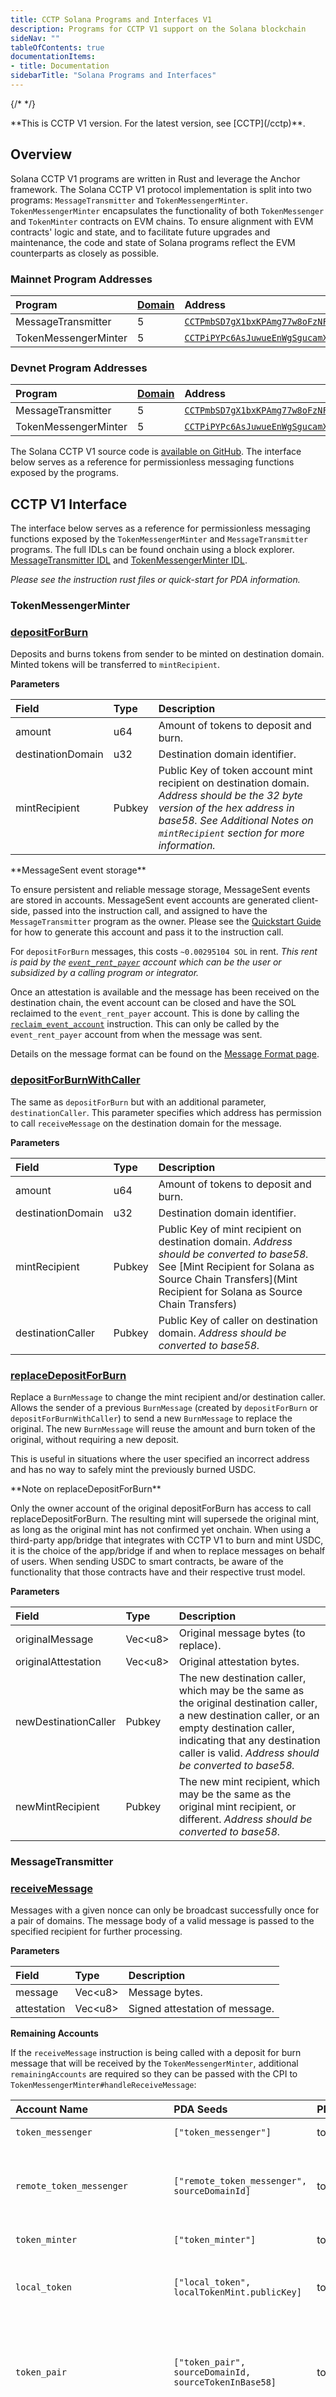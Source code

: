 ```yaml
---
title: CCTP Solana Programs and Interfaces V1
description: Programs for CCTP V1 support on the Solana blockchain
sideNav: ""
tableOfContents: true
documentationItems: 
- title: Documentation
sidebarTitle: "Solana Programs and Interfaces"
---
```


{/* <!-- markdownlint-disable MD036 --> */}

<Warning>
  **This is CCTP V1 version. For the latest version, see [CCTP](/cctp)**.
</Warning>

## Overview

Solana CCTP V1 programs are written in Rust and leverage the Anchor framework.
The Solana CCTP V1 protocol implementation is split into two programs:
`MessageTransmitter` and `TokenMessengerMinter`. `TokenMessengerMinter`
encapsulates the functionality of both `TokenMessenger` and `TokenMinter`
contracts on EVM chains. To ensure alignment with EVM contracts' logic and
state, and to facilitate future upgrades and maintenance, the code and state of
Solana programs reflect the EVM counterparts as closely as possible.

### Mainnet Program Addresses

| Program              | [Domain](/cctp/v1/supported-domains) | Address                                                                                                                   |
| :------------------- | :----------------------------------- | :------------------------------------------------------------------------------------------------------------------------ |
| MessageTransmitter   | 5                                    | [`CCTPmbSD7gX1bxKPAmg77w8oFzNFpaQiQUWD43TKaecd`](https://solscan.io/account/CCTPmbSD7gX1bxKPAmg77w8oFzNFpaQiQUWD43TKaecd) |
| TokenMessengerMinter | 5                                    | [`CCTPiPYPc6AsJuwueEnWgSgucamXDZwBd53dQ11YiKX3`](https://solscan.io/account/CCTPiPYPc6AsJuwueEnWgSgucamXDZwBd53dQ11YiKX3) |

### Devnet Program Addresses

| Program              | [Domain](/cctp/v1/supported-domains) | Address                                                                                                                                  |
| :------------------- | :----------------------------------- | :--------------------------------------------------------------------------------------------------------------------------------------- |
| MessageTransmitter   | 5                                    | [`CCTPmbSD7gX1bxKPAmg77w8oFzNFpaQiQUWD43TKaecd`](https://solscan.io/account/CCTPmbSD7gX1bxKPAmg77w8oFzNFpaQiQUWD43TKaecd?cluster=devnet) |
| TokenMessengerMinter | 5                                    | [`CCTPiPYPc6AsJuwueEnWgSgucamXDZwBd53dQ11YiKX3`](https://solscan.io/account/CCTPiPYPc6AsJuwueEnWgSgucamXDZwBd53dQ11YiKX3?cluster=devnet) |

The Solana CCTP V1 source code is
[available on GitHub](https://github.com/circlefin/solana-cctp-contracts/). The
interface below serves as a reference for permissionless messaging functions
exposed by the programs.

## CCTP V1 Interface

The interface below serves as a reference for permissionless messaging functions
exposed by the `TokenMessengerMinter` and `MessageTransmitter` programs. The
full IDLs can be found onchain using a block explorer.
[MessageTransmitter IDL](https://explorer.solana.com/address/CCTPiPYPc6AsJuwueEnWgSgucamXDZwBd53dQ11YiKX3/anchor-program)
and
[TokenMessengerMinter IDL](https://explorer.solana.com/address/CCTPmbSD7gX1bxKPAmg77w8oFzNFpaQiQUWD43TKaecd/anchor-program).

_Please see the instruction rust files or quick-start for PDA information._

### TokenMessengerMinter

### [depositForBurn](https://github.com/circlefin/solana-cctp-contracts/blob/master/programs/token-messenger-minter/src/token_messenger/instructions/deposit_for_burn.rs)

Deposits and burns tokens from sender to be minted on destination domain. Minted
tokens will be transferred to `mintRecipient`.

**Parameters**

| Field             | Type   | Description                                                                                                                                                                                                   |
| :---------------- | :----- | :------------------------------------------------------------------------------------------------------------------------------------------------------------------------------------------------------------ |
| amount            | u64    | Amount of tokens to deposit and burn.                                                                                                                                                                         |
| destinationDomain | u32    | Destination domain identifier.                                                                                                                                                                                |
| mintRecipient     | Pubkey | Public Key of token account mint recipient on destination domain. _Address should be the 32 byte version of the hex address in base58. See Additional Notes on `mintRecipient` section for more information._ |

<Note>
**MessageSent event storage**

To ensure persistent and reliable message storage, MessageSent events are stored
in accounts. MessageSent event accounts are generated client-side, passed into
the instruction call, and assigned to have the `MessageTransmitter` program as
the owner. Please see the
[Quickstart Guide](/cctp/v1/transfer-usdc-on-testnet-from-ethereum-to-avalanche)
for how to generate this account and pass it to the instruction call.

For `depositForBurn` messages, this costs `~0.00295104 SOL` in rent. _This rent
is paid by the
[`event_rent_payer`](https://github.com/circlefin/solana-cctp-contracts/blob/master/programs/message-transmitter/src/instructions/send_message.rs#L16C9-L16C25)
account which can be the user or subsidized by a calling program or integrator._

Once an attestation is available and the message has been received on the
destination chain, the event account can be closed and have the SOL reclaimed to
the `event_rent_payer` account. This is done by calling the
[`reclaim_event_account`](https://github.com/circlefin/solana-cctp-contracts/blob/master/programs/message-transmitter/src/instructions/reclaim_event_account.rs)
instruction. This can only be called by the `event_rent_payer` account from when
the message was sent.

Details on the message format can be found on the
[Message Format page](/cctp/v1/message-format).

</Note>

### [depositForBurnWithCaller](https://github.com/circlefin/solana-cctp-contracts/blob/master/programs/token-messenger-minter/src/token_messenger/instructions/deposit_for_burn_with_caller.rs)

The same as `depositForBurn` but with an additional parameter,
`destinationCaller`. This parameter specifies which address has permission to
call `receiveMessage` on the destination domain for the message.

**Parameters**

| Field             | Type   | Description                                                                                                                                                                                                  |
| :---------------- | :----- | :----------------------------------------------------------------------------------------------------------------------------------------------------------------------------------------------------------- |
| amount            | u64    | Amount of tokens to deposit and burn.                                                                                                                                                                        |
| destinationDomain | u32    | Destination domain identifier.                                                                                                                                                                               |
| mintRecipient     | Pubkey | Public Key of mint recipient on destination domain. _Address should be converted to base58._ See [Mint Recipient for Solana as Source Chain Transfers]\(Mint Recipient for Solana as Source Chain Transfers) |
| destinationCaller | Pubkey | Public Key of caller on destination domain. _Address should be converted to base58._                                                                                                                         |

### [replaceDepositForBurn](https://github.com/circlefin/solana-cctp-contracts/blob/master/programs/token-messenger-minter/src/token_messenger/instructions/replace_deposit_for_burn.rs)

Replace a `BurnMessage` to change the mint recipient and/or destination caller.
Allows the sender of a previous `BurnMessage` (created by `depositForBurn` or
`depositForBurnWithCaller`) to send a new `BurnMessage` to replace the original.
The new `BurnMessage` will reuse the amount and burn token of the original,
without requiring a new deposit.

This is useful in situations where the user specified an incorrect address and
has no way to safely mint the previously burned USDC.

<Note>
**Note on replaceDepositForBurn**

Only the owner account of the original depositForBurn has access to call
replaceDepositForBurn. The resulting mint will supersede the original mint, as
long as the original mint has not confirmed yet onchain. When using a
third-party app/bridge that integrates with CCTP V1 to burn and mint USDC, it is
the choice of the app/bridge if and when to replace messages on behalf of users.
When sending USDC to smart contracts, be aware of the functionality that those
contracts have and their respective trust model.

</Note>

**Parameters**

| Field                | Type     | Description                                                                                                                                                                                                                               |
| :------------------- | :------- | :---------------------------------------------------------------------------------------------------------------------------------------------------------------------------------------------------------------------------------------- |
| originalMessage      | Vec\<u8> | Original message bytes (to replace).                                                                                                                                                                                                      |
| originalAttestation  | Vec\<u8> | Original attestation bytes.                                                                                                                                                                                                               |
| newDestinationCaller | Pubkey   | The new destination caller, which may be the same as the original destination caller, a new destination caller, or an empty destination caller, indicating that any destination caller is valid. _Address should be converted to base58._ |
| newMintRecipient     | Pubkey   | The new mint recipient, which may be the same as the original mint recipient, or different. _Address should be converted to base58._                                                                                                      |

### MessageTransmitter

### [receiveMessage](https://github.com/circlefin/solana-cctp-contracts/blob/master/programs/message-transmitter/src/instructions/receive_message.rs)

Messages with a given nonce can only be broadcast successfully once for a pair
of domains. The message body of a valid message is passed to the specified
recipient for further processing.

**Parameters**

| Field       | Type     | Description                    |
| :---------- | :------- | :----------------------------- |
| message     | Vec\<u8> | Message bytes.                 |
| attestation | Vec\<u8> | Signed attestation of message. |

**Remaining Accounts**

If the `receiveMessage` instruction is being called with a deposit for burn
message that will be received by the `TokenMessengerMinter`, additional
`remainingAccounts` are required so they can be passed with the CPI to
`TokenMessengerMinter#handleReceiveMessage`:

| Account Name                    | PDA Seeds                                             | PDA ProgramId        | isSigner? | isWritable? | Description                                                                                                                                                           |
| :------------------------------ | :---------------------------------------------------- | :------------------- | :-------- | :---------- | :-------------------------------------------------------------------------------------------------------------------------------------------------------------------- |
| `token_messenger`               | `["token_messenger"]`                                 | tokenMessengerMinter | false     | false       | TokenMessenger Program Account                                                                                                                                        |
| `remote_token_messenger`        | `["remote_token_messenger", sourceDomainId]`          | tokenMessengerMinter | false     | false       | Remote token messenger account where the remote token messenger address is stored for the given source domain id                                                      |
| `token_minter`                  | `["token_minter"]`                                    | tokenMessengerMinter | false     | true        | TokenMinter Program Account                                                                                                                                           |
| `local_token`                   | `["local_token", localTokenMint.publicKey]`           | tokenMessengerMinter | false     | true        | Local token account where the information for the local token (e.g. USDCSOL) being minted is stored                                                                   |
| `token_pair`                    | `["token_pair", sourceDomainId, sourceTokenInBase58]` | tokenMessengerMinter | false     | false       | Token pair account where the info for the local and remote tokens are stored. `sourceTokenInBase58` is the remote token that was burned converted into base58 format. |
| `user_token_account`            | N/A                                                   | N/A                  | false     | true        | User token account that will receive the minted tokens. This address **must** match the mintRecipient from the source chain depositForBurn call.                      |
| `custody_token_account`         | `["custody", localTokenMint.publicKey]`               | tokenMessengerMinter | false     | true        | Custody account that holds the pre-minted USDCSOL that can be minted for CCTP V1 usage.                                                                               |
| `SPL.token_program_id`          | N/A                                                   | N/A                  | false     | false       | The native SPL token program ID.                                                                                                                                      |
| `token_program_event_authority` | `["__event_authority"]`                               | tokenMessengerMinter | false     | false       | Event authority account for the TokenMessengerMinter program. Needed to emit Anchor CPI events.                                                                       |
| `program`                       | N/A                                                   | N/A                  | false     | false       | Program id for the TokenMessengerMinter program.                                                                                                                      |

### [sendMessage](https://github.com/circlefin/solana-cctp-contracts/blob/master/programs/message-transmitter/src/instructions/send_message.rs)

Sends a message to the destination domain and recipient. Emits a `MessageSent`
event which will be attested by Circle’s attestation service.

**Parameters**

| Field             | Type     | Description                                              |
| :---------------- | :------- | :------------------------------------------------------- |
| destinationDomain | u32      | Destination domain identifier.                           |
| recipient         | Pubkey   | Address to handle message body on destination domain.    |
| messageBody       | Vec\<u8> | Application-specific message to be handled by recipient. |

### [sendMessageWithCaller](https://github.com/circlefin/solana-cctp-contracts/blob/master/programs/message-transmitter/src/instructions/send_message_with_caller.rs)

Same as `sendMessage` but with an additional parameter, `destinationCaller`.
This parameter specifies which address has permission to call `receiveMessage`
on the destination domain for the message.

**Parameters**

| Field             | Type     | Description                                                                           |
| :---------------- | :------- | :------------------------------------------------------------------------------------ |
| destinationDomain | u32      | Destination domain identifier.                                                        |
| recipient         | Pubkey   | Address of message recipient on destination domain.                                   |
| destinationCaller | Pubkey   | Address of caller on the destination domain. _Address should be converted to base58._ |
| messageBody       | Vec\<u8> | Application-specific message to be handled by recipient.                              |

### [replaceMessage](https://github.com/circlefin/solana-cctp-contracts/blob/master/programs/message-transmitter/src/instructions/replace_message.rs)

Replace a message with a new message body and/or destination caller. The
`originalAttestation` must be a valid attestation of `originalMessage`, produced
by Circle’s attestation service.

**Parameters**

| Field                | Type     | Description                                                                                                                                                                                                                                                                   |
| :------------------- | :------- | :---------------------------------------------------------------------------------------------------------------------------------------------------------------------------------------------------------------------------------------------------------------------------- |
| originalMessage      | Vec\<u8> | Original message to replace.                                                                                                                                                                                                                                                  |
| originalAttestation  | Vec\<u8> | Attestation of originalMessage.                                                                                                                                                                                                                                               |
| newMessageBody       | Vec\<u8> | New message body of replaced message.                                                                                                                                                                                                                                         |
| newDestinationCaller | Pubkey   | The new destination caller, which may be the same as the original destination caller, a new destination caller, or an empty destination caller (bytes32(0) or `PublicKey.default`, indicating that any destination caller is valid). _Address should be converted to base58._ |

### [reclaimEventAccount](https://github.com/circlefin/solana-cctp-contracts/blob/master/programs/message-transmitter/src/instructions/reclaim_event_account.rs)

Closes the given event account and reclaims the paid rent in SOL back to the
`event_rent_payer` account. This instruction can only be called by the
`event_rent_payer` account that paid the rent when the message was sent.

**Parameters**

| Field       | Type     | Description                                                                                                                                                            |
| :---------- | :------- | :--------------------------------------------------------------------------------------------------------------------------------------------------------------------- |
| attestation | Vec\<u8> | Valid attestation for the message stored in the account. This is required to ensure the attestation service has processed and stored the message before it is deleted. |

<Warning>
**Warning**

Once this instruction is executed for a message account, the message can no
longer be read onchain. We recommend not calling this instruction until the
message has been received on the destination chain. If the message is lost
before receiving the message, it can be fetched from the attestation service
using the [messages endpoint](/api-reference/cctp/all/get-messages).

</Warning>

## Additional Notes

### Mint Recipient for Solana as Destination Chain Transfers

When calling `depositForBurn` on a non-Solana chain with Solana as the
destination, the `mintRecipient` should be a **hex encoded USDC token account
address**. The token account* must exist at the time `receiveMessage` is called
on Solana* or else this instruction will revert. An example of converting an
address from Base58 to hex taken from the Solana quickstart tutorial in
Typescript can be seen below:

```typescript Typescript
import { bs58 } from "@coral-xyz/anchor/dist/cjs/utils/bytes";
import { hexlify } from "ethers";

const solanaAddressToHex = (solanaAddress: string): string =>
  hexlify(bs58.decode(solanaAddress));
```

### Mint Recipient for Solana as Source Chain Transfers

When specifying the `mintRecipient` for Solana `deposit_for_burn` instruction
calls, the address must be given as the 32 byte version of the hex address in
base58 format. An example taken from the Solana quickstart tutorial in
Typescript can be seen below:

```typescript Typescript
import { getBytes } from "ethers";
import { PublicKey } from "@solana/web3.js";

const evmAddressToBytes32 = (address: string): string =>
  `0x000000000000000000000000${address.replace("0x", "")}`;

const evmAddressToBase58PublicKey = (addressHex: string): PublicKey =>
  new PublicKey(getBytes(evmAddressToBytes32(addressHex)));
```

### Program Events

Program events like
[DepositForBurn](https://github.com/circlefin/solana-cctp-contracts/blob/master/programs/token-messenger-minter/src/token_messenger/events.rs#L35-L45)
,
[MintAndWithdraw](https://github.com/circlefin/solana-cctp-contracts/blob/master/programs/token-messenger-minter/src/token_messenger/events.rs#L47-L52)
, and
[MessageReceived](https://github.com/circlefin/solana-cctp-contracts/blob/master/programs/token-messenger-minter/src/token_messenger/events.rs#L47-L52)
are emitted as Anchor CPI events. This means a self-CPI is made into the program
with the serialized event as instruction data so it is persisted in the
transaction and can be fetched later on as needed. More information can be seen
in the
[Anchor implementation PR](https://github.com/coral-xyz/anchor/pull/2438), and
an example of reading CPI events can be seen in the
[solana-cctp-contracts repository](https://github.com/circlefin/solana-cctp-contracts/blob/master/tests/utils.ts#L62-L111).

[MessageSent](https://github.com/circlefin/solana-cctp-contracts/blob/master/programs/message-transmitter/src/events.rs#L49-L55)
events are different, as they are stored in accounts. Please see the
[MessageSent Event Storage section](#depositforburn) for more info.

<br />
**WHAT'S NEXT**

- [CCTP Noble Cosmos Module V1 <Icon icon="arrow-right" />](/cctp/v1/noble-cosmos-module)
